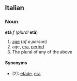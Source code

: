==Italian==
===Noun===
'''età''' ''f'' (''plural'' '''età''')

#[[age]] (''of a person'')
#age, [[era]], [[period]]
#The plural of any of the above

====Synonyms====
*(2): [[etade]], [[era#Italian|era]]